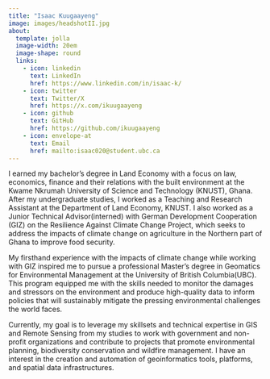 ```yaml
---
title: "Isaac Kuugaayeng"
image: images/headshotII.jpg
about:
  template: jolla
  image-width: 20em
  image-shape: round
  links: 
    - icon: linkedin
      text: LinkedIn
      href: https://www.linkedin.com/in/isaac-k/
    - icon: twitter
      text: Twitter/X
      href: https://x.com/ikuugaayeng
    - icon: github
      text: GitHub
      href: https://github.com/ikuugaayeng
    - icon: envelope-at
      text: Email
      href: mailto:isaac020@student.ubc.ca
---
```


I earned my bachelor's degree in Land Economy with a focus on law, economics, finance and their relations with the built environment at the Kwame Nkrumah University of Science and Technology (KNUST), Ghana. After my undergraduate studies, I worked as a Teaching and Research Assistant at the Department of Land Economy, KNUST. I also worked as a Junior Technical Advisor(interned) with German Development Cooperation (GIZ) on the Resilience Against Climate Change Project, which seeks to address the impacts of climate change on agriculture in the Northern part of Ghana to improve food security.

My firsthand experience with the impacts of climate change while working with GIZ inspired me to pursue a professional Master's degree in Geomatics for Environmental Management at the University of British Columbia(UBC). This program equipped me with the skills needed to monitor the damages and stressors on the environment and produce high-quality data to inform policies that will sustainably mitigate the pressing environmental challenges the world faces.

Currently, my goal is to leverage my skillsets and technical expertise in GIS and Remote Sensing from my studies to work with government and non-profit organizations and contribute to projects that promote environmental planning, biodiversity conservation and wildfire management. I have an interest in the creation and automation of geoinformatics tools, platforms, and spatial data infrastructures.
